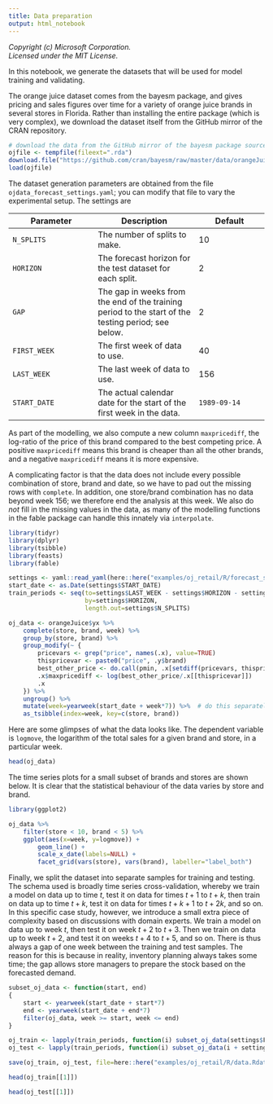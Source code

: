 ```yaml
---
title: Data preparation
output: html_notebook
---
```


_Copyright (c) Microsoft Corporation._<br/>
_Licensed under the MIT License._

In this notebook, we generate the datasets that will be used for model training and validating. 

The orange juice dataset comes from the bayesm package, and gives pricing and sales figures over time for a variety of orange juice brands in several stores in Florida. Rather than installing the entire package (which is very complex), we download the dataset itself from the GitHub mirror of the CRAN repository.

```r
# download the data from the GitHub mirror of the bayesm package source
ojfile <- tempfile(fileext=".rda")
download.file("https://github.com/cran/bayesm/raw/master/data/orangeJuice.rda", ojfile)
load(ojfile)
```

The dataset generation parameters are obtained from the file `ojdata_forecast_settings.yaml`; you can modify that file to vary the experimental setup. The settings are

| Parameter | Description | Default | 
|-----------|-------------|---------|
| `N_SPLITS` | The number of splits to make. | 10 |
| `HORIZON` | The forecast horizon for the test dataset for each split. | 2 |
| `GAP` | The gap in weeks from the end of the training period to the start of the testing period; see below. | 2 |
| `FIRST_WEEK` | The first week of data to use. | 40 |
| `LAST_WEEK` | The last week of data to use. | 156 |
| `START_DATE` | The actual calendar date for the start of the first week in the data. | `1989-09-14` |

As part of the modelling, we also compute a new column `maxpricediff`, the log-ratio of the price of this brand compared to the best competing price. A positive `maxpricediff` means this brand is cheaper than all the other brands, and a negative `maxpricediff` means it is more expensive.

A complicating factor is that the data does not include every possible combination of store, brand and date, so we have to pad out the missing rows with `complete`. In addition, one store/brand combination has no data beyond week 156; we therefore end the analysis at this week. We also do _not_ fill in the missing values in the data, as many of the modelling functions in the fable package can handle this innately via `interpolate`.

```r
library(tidyr)
library(dplyr)
library(tsibble)
library(feasts)
library(fable)

settings <- yaml::read_yaml(here::here("examples/oj_retail/R/forecast_settings.yaml"))
start_date <- as.Date(settings$START_DATE)
train_periods <- seq(to=settings$LAST_WEEK - settings$HORIZON - settings$GAP + 1,
                     by=settings$HORIZON,
                     length.out=settings$N_SPLITS)

oj_data <- orangeJuice$yx %>%
    complete(store, brand, week) %>%
    group_by(store, brand) %>%
    group_modify(~ {
        pricevars <- grep("price", names(.x), value=TRUE)
        thispricevar <- paste0("price", .y$brand)
        best_other_price <- do.call(pmin, .x[setdiff(pricevars, thispricevar)])
        .x$maxpricediff <- log(best_other_price/.x[[thispricevar]])
        .x
    }) %>%
    ungroup() %>%
    mutate(week=yearweek(start_date + week*7)) %>%  # do this separately because of tsibble/vctrs issues
    as_tsibble(index=week, key=c(store, brand))
```

Here are some glimpses of what the data looks like. The dependent variable is `logmove`, the logarithm of the total sales for a given brand and store, in a particular week.

```r
head(oj_data)
```

The time series plots for a small subset of brands and stores are shown below. It is clear that the statistical behaviour of the data varies by store and brand.

```r
library(ggplot2)

oj_data %>%
    filter(store < 10, brand < 5) %>%
    ggplot(aes(x=week, y=logmove)) +
        geom_line() +
        scale_x_date(labels=NULL) +
        facet_grid(vars(store), vars(brand), labeller="label_both")
```

Finally, we split the dataset into separate samples for training and testing. The schema used is broadly time series cross-validation, whereby we train a model on data up to time $t$, test it on data for times $t+1$ to $t+k$, then train on data up to time $t+k$, test it on data for times $t+k+1$ to $t+2k$, and so on. In this specific case study, however, we introduce a small extra piece of complexity based on discussions with domain experts. We train a model on data up to week $t$, then test it on week $t+2$ to $t+3$. Then we train on data up to week $t+2$, and test it on weeks $t+4$ to $t+5$, and so on. There is thus always a gap of one week between the training and test samples. The reason for this is because in reality, inventory planning always takes some time; the gap allows store managers to prepare the stock based on the forecasted demand.

```r
subset_oj_data <- function(start, end)
{
    start <- yearweek(start_date + start*7)
    end <- yearweek(start_date + end*7)
    filter(oj_data, week >= start, week <= end)
}

oj_train <- lapply(train_periods, function(i) subset_oj_data(settings$FIRST_WEEK, i))
oj_test <- lapply(train_periods, function(i) subset_oj_data(i + settings$GAP, i + settings$GAP + settings$HORIZON - 1))

save(oj_train, oj_test, file=here::here("examples/oj_retail/R/data.Rdata"))

head(oj_train[[1]])

head(oj_test[[1]])
```
